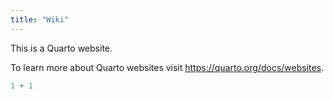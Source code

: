 ```yaml
---
title: "Wiki"
---
```


This is a Quarto website.

To learn more about Quarto websites visit <https://quarto.org/docs/websites>.

```r
1 + 1
```

